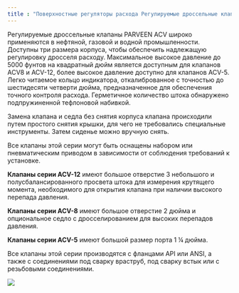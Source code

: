```yaml
---
title : "Поверхностные регуляторы расхода Регулируемые дроссельные клапаны серии ACV"
---
```


Регулируемые дроссельные клапаны PARVEEN ACV широко применяются в нефтяной, газовой и водной промышленности. Доступны три размера корпуса, чтобы обеспечить надлежащую регулировку дросселя расходу. Максимальное высокое давление до 5000 фунтов на квадратный дюйм является доступным для клапанов ACV8 и ACV-12, более высокое давление доступно для клапанов ACV-5. Легко читаемое кольцо индикатора, откалиброванное с точностью до шестидесяти четверти дюйма, предназначенное для обеспечения точного контроля расхода. Герметичное количество штока обнаружено подпружиненной тефлоновой набивкой.

Замена клапана и седла без снятия корпуса клапана происходили путем простого снятия крышки, для чего не требовались специальные инструменты. Затем сиденье можно вручную снять.

Все клапаны этой серии могут быть оснащены набором или пневматическим приводом в зависимости от соблюдения требований к установке.

**Клапаны серии ACV-12** имеют большое отверстие 3 небольшого и полусбалансированного просвета штока для измерения крутящего момента, необходимого для открытия клапана при наличии высокого перепада давления.

**Клапаны серии ACV-8** имеют большое отверстие 2 дюйма и опциональное седло с дросселированием для высоких перепадов давления.

**Клапаны серии ACV-5** имеют большой размер порта 1 ¼ дюйма.

Все клапаны этой серии производятся с фланцами API или ANSI, а также с соединениями под сварку враструб, под сварку встык или с резьбовыми соединениями.

<img src="./surface-flow-controls-acv-series-adjustable-choke-valves.png" />